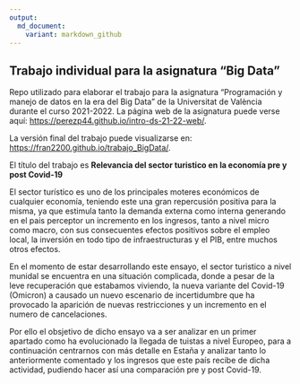 ---
output: 
  md_document:
    variant: markdown_github
---

## Trabajo individual para la asignatura "Big Data"


Repo utilizado para elaborar el trabajo para la asignatura "Programación y manejo de datos en la era del Big Data" de la Universitat de València durante el curso 2021-2022. La página web de la asignatura puede verse aquí: <https://perezp44.github.io/intro-ds-21-22-web/>.


La versión final del trabajo puede visualizarse en: <https://fran2200.github.io/trabajo_BigData/>. 


El título del trabajo es **Relevancia del sector turistico en la economía pre y post Covid-19**  

El sector turístico es uno de los principales moteres económicos de cualquier economía, teniendo este una gran repercusión positiva para la misma, ya que estimula tanto la demanda externa como interna generando en el pais perceptor un incremento en los ingresos, tanto a nivel micro como macro, con sus consecuentes efectos positivos sobre el empleo local, la inversión en todo tipo de infraestructuras y el PIB, entre muchos otros efectos.

En el momento de estar desarrollando este ensayo, el sector turistico a nivel munidal se encuentra en una situación complicada, donde a pesar de la leve recuperación que estabamos viviendo, la nueva variante del Covid-19 (Omicron) a causado un nuevo escenario de incertidumbre que ha provocado la aparición de nuevas restricciones y un incremento en el numero de cancelaciones.

Por ello el obsjetivo de dicho ensayo va a ser analizar en un primer apartado como ha evolucionado la llegada de tuistas a nivel Europeo, para a continuación centrarnos con más detalle en Estaña y analizar tanto lo anteriormente comentado y los ingresos que este país recibe de dicha actividad, pudiendo hacer así una comparación pre y post Covid-19.

